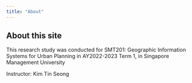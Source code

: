 ```yaml
---
title: "About"
---
```


## About this site

This research study was conducted for SMT201: Geographic Information Systems for Urban Planning in AY2022-2023 Term 1, in Singapore Management University

Instructor: Kim Tin Seong
